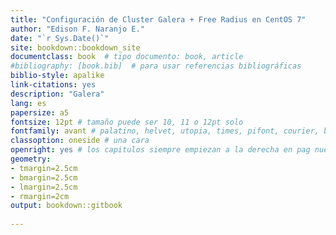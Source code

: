 ```yaml
--- 
title: "Configuración de Cluster Galera + Free Radius en CentOS 7"   
author: "Edison F. Naranjo E."
date: "`r Sys.Date()`"
site: bookdown::bookdown_site
documentclass: book  # tipo documento: book, article
#bibliography: [book.bib]  # para usar referencias bibliográficas
biblio-style: apalike
link-citations: yes
description: "Galera"
lang: es
papersize: a5
fontsize: 12pt # tamaño puede ser 10, 11 o 12pt solo
fontfamily: avant # palatino, helvet, utopia, times, pifont, courier, bookman, newcent y avant
classoption: oneside # una cara
openright: yes # los capitulos siempre empiezan a la derecha en pag nueva
geometry: 
- tmargin=2.5cm
- bmargin=2.5cm
- lmargin=2.5cm
- rmargin=2cm
output: bookdown::gitbook
  
---
```



